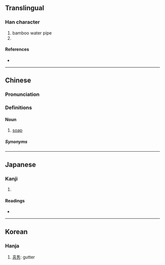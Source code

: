 {{also|枧}}
{{character info/new}}
==Translingual==

===Han character===
{{Han char|rn=75|rad=木|as=07|sn=11|four=|canj=DBUU|ids=⿰木見}}

# bamboo water pipe
# {{alternative form of|筧|lang=mul}}

====References====
* {{Han ref|kx=0529.080|dkj=14853|dj=0917.210|hdz=21214.010|uh=6898|ud=26776}}

----

==Chinese==
{{zh-forms|s=枧}}

===Pronunciation===
{{zh-pron
|m=jiǎn
|c=gaan2
|h=pfs=
|md=
|mn=
|w=
|mc=
|oc=
|cat=n
}}

===Definitions===
{{zh-hanzi}}

====Noun====
# {{lb|zh|Cantonese|Hakka}} [[soap]] {{zh-mw|c:嚿|h:垤}}

=====Synonyms=====
{{zh-dial|肥皂}}

----

==Japanese==

===Kanji===
{{ja-kanji|grade=|rs=木07}}

# {{rfdef|ja}}

====Readings====
* {{ja-readings|on=[[けん]] (ken), [[かん]] (kan)|kun=[[せん]] (sen)}}

----

==Korean==

===Hanja===
{{ko-hanja|hangeul=견|eumhun=|rv=gyeon|mr=kyŏn|y=kyen}}

# [[홈통]]: gutter
